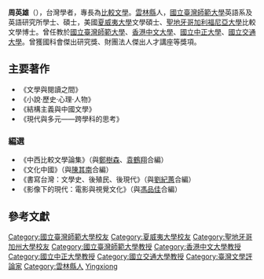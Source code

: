 '''周英雄'''（{{bd|1939年|11月<ref>[http://www.ea.sinica.edu.tw/Blog/article_look.php?no=76&adduce=2 《管見之外：影像文化與文學研究：周英雄教授七秩壽慶論文集》專書介紹] {{webarchive|url=https://web.archive.org/web/20170106182239/http://www.ea.sinica.edu.tw/Blog/article_look.php?no=76&adduce=2 |date=2017-01-06 }}</ref>}}），台灣學者，專長為[[比較文學|比較文學]]。[[雲林縣|雲林縣]]人，[[國立臺灣師範大學|國立臺灣師範大學]]英語系及英語研究所學士、碩士，美國[[夏威夷大學|夏威夷大學]]文學碩士、[[聖地牙哥加利福尼亞大學|聖地牙哥加利福尼亞大學]]比較文學博士。曾任教於[[國立臺灣師範大學|國立臺灣師範大學]]、[[香港中文大學|香港中文大學]]、[[國立中正大學|國立中正大學]]、[[國立交通大學|國立交通大學]]。曾獲國科會傑出研究獎、財團法人傑出人才講座等獎項。

==主要著作==
*《文學與閱讀之間》
*《小說·歷史·心理·人物》
*《結構主義與中國文學》
*《現代與多元——跨學科的思考》
===編選===
*《中西比較文學論集》（與[[鄭樹森_(文學評論家)|鄭樹森]]、[[袁鶴翔|袁鶴翔]]合編）
*《文化中國》（與[[陳其南|陳其南]]合編）
*《書寫台灣：文學史、後殖民、後現代》（與[[劉紀蕙|劉紀蕙]]合編）
*《影像下的現代：電影與視覺文化》（與[[馮品佳|馮品佳]]合編）
==參考文獻==
{{reflist}}

{{台灣學者小作品}}

{{DEFAULTSORT:Zhou周英雄}}
[[Category:國立臺灣師範大學校友|Category:國立臺灣師範大學校友]]
[[Category:夏威夷大學校友|Category:夏威夷大學校友]]
[[Category:聖地牙哥加州大學校友|Category:聖地牙哥加州大學校友]]
[[Category:國立臺灣師範大學教授|Category:國立臺灣師範大學教授]]
[[Category:香港中文大學教授|Category:香港中文大學教授]]
[[Category:國立中正大學教授|Category:國立中正大學教授]]
[[Category:國立交通大學教授|Category:國立交通大學教授]]
[[Category:臺灣文學評論家|Category:臺灣文學評論家]]
[[Category:雲林縣人|Category:雲林縣人]]
[[Category:周姓|Yingxiong]]